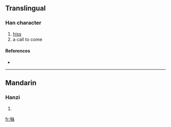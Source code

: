 {{also|咝}}
==Translingual==

===Han character===
{{Han char|rn=30|rad=口|as=12|sn=15|four=|canj=口女火火 (RVFF)}}

# [[hiss]]
# a call to come

====References====
* {{Han ref|kx=0209.151|hdz=10687.180|uh=565D|ud=22109}}

----

==Mandarin==

===Hanzi===
{{cmn-hanzi|sim=咝|pin=[[sī]] ([[si1]])|wg=ssu<sup>1</sup>}}

# {{defn|Mandarin}}

[[fr:噝]]
